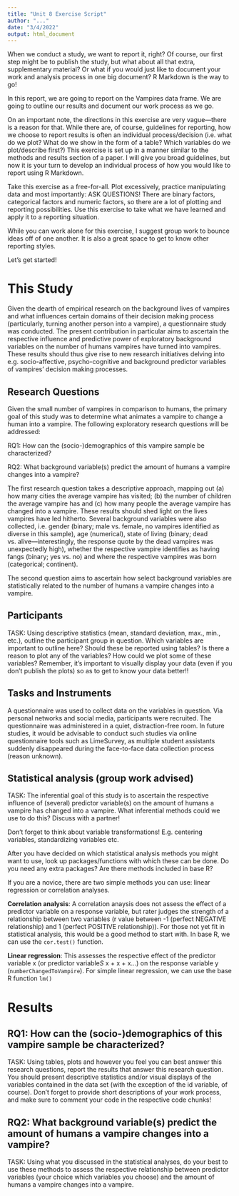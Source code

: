 ```yaml
---
title: "Unit 8 Exercise Script"
author: "..."
date: "3/4/2022"
output: html_document
---
```


When we conduct a study, we want to report it, right? Of course, our first step might be to publish the study, but what about all that extra, supplementary material? Or what if you would just like to document your work and analysis process in one big document? R Markdown is the way to go! 

In this report, we are going to report on the Vampires data frame. We are going to outline our results and document our work process as we go. 

On an important note, the directions in this exercise are very vague---there is a reason for that. While there are, of course, guidelines for reporting, how we choose to report results is often an individual process/decision (i.e. what do we plot? What do we show in the form of a table? Which variables do we plot/describe first?) This exercise is set up in a manner similar to the methods and results section of a paper. I will give you broad guidelines, but now it is your turn to develop an individual process of how you would like to report using R Markdown. 

Take this exercise as a free-for-all. Plot excessively, practice manipulating data and most importantly: ASK QUESTIONS! There are binary factors, categorical factors and numeric factors, so there are a lot of plotting and reporting possibilities. Use this exercise to take what we have learned and apply it to a reporting situation. 

While you can work alone for this exercise, I suggest group work to bounce ideas off of one another. It is also a great space to get to know other reporting styles. 

Let's get started! 

# This Study 

Given the dearth of empirical research on the background lives of vampires and what influences certain domains of their decision making process (particularly, turning another person into a vampire), a questionnaire study was conducted. The present contribution in particular aims to ascertain the respective influence and predictive power of exploratory background variables on the number of humans vampires have turned into vampires. These results should thus give rise to new research initiatives delving into e.g. socio-affective, psycho-cognitive and background predictor variables of vampires' decision making processes. 

## Research Questions

Given the small number of vampires in comparison to humans, the primary goal of this study was to determine what animates a vampire to change a human into a vampire. The following exploratory research questions will be addressed: 

RQ1: How can the (socio-)demographics of this vampire sample be characterized?

RQ2: What background variable(s) predict the amount of humans a vampire changes into a vampire? 

The first research question takes a descriptive approach, mapping out (a) how many cities the average vampire has visited; (b) the number of children the average vampire has and (c) how many people the average vampire has changed into a vampire. These results should shed light on the lives vampires have led hitherto. Several background variables were also collected, i.e. gender (binary; male vs. female, no vampires identified as diverse in this sample), age (numerical), state of living (binary; dead vs. alive---interestingly, the response quote by the dead vampires was unexpectedly high), whether the respective vampire identifies as having fangs (binary; yes vs. no) and where the respective vampires was born (categorical; continent). 

The second question aims to ascertain how select background variables are statistically related to the number of humans a vampire changes into a vampire. 

## Participants 

TASK: Using descriptive statistics (mean, standard deviation, max., min., etc.), outline the participant group in question. Which variables are important to outline here? Should these be reported using tables? Is there a reason to plot any of the variables? How could we plot some of these variables? Remember, it's important to visually display your data (even if you don't publish the plots) so as to get to know your data better!!












## Tasks and Instruments

A questionnaire was used to collect data on the variables in question. Via personal networks and social media, participants were recruited. The questionnaire was administered in a quiet, distraction-free room. In future studies, it would be advisable to conduct such studies via online questionnaire tools such as LimeSurvey, as multiple student assistants suddenly disappeared during the face-to-face data collection process (reason unknown). 

## Statistical analysis (group work advised)

TASK: The inferential goal of this study is to ascertain the respective influence of (several) predictor variable(s) on the amount of humans a vampire has changed into a vampire. What inferential methods could we use to do this? Discuss with a partner! 

Don't forget to think about variable transformations! E.g. centering variables, standardizing variables etc.

After you have decided on which statistical analysis methods you might want to use, look up packages/functions with which these can be done. Do you need any extra packages? Are there methods included in base R? 

If you are a novice, there are two simple methods you can use: linear regression or correlation analyses. 

**Correlation analysis**: A correlation anaysis does not assess the effect of a predictor variable on a response variable, but rater judges the strength of a relationship between two variables (r value between -1 (perfect NEGATIVE relationship) and 1 (perfect POSITIVE relationship)). For those not yet fit in statistical analysis, this would be a good method to start with. In base R, we can use the `cor.test()` function. 

**Linear regression**: This assesses the respective effect of the predictor variable x (or predictor variable*S* x + x + x...) on the response variable y (`numberChangedToVampire`). For simple linear regression, we can use the base R function `lm()`













# Results

## RQ1: How can the (socio-)demographics of this vampire sample be characterized?

TASK: Using tables, plots and however you feel you can best answer this research questions, report the results that answer this research question. You should present descriptive statistics and/or visual displays of the variables contained in the data set (with the exception of the id variable, of course). Don't forget to provide short descriptions of your work process, and make sure to comment your code in the respective code chunks! 















## RQ2: What background variable(s) predict the amount of humans a vampire changes into a vampire? 

TASK: Using what you discussed in the statistical analyses, do your best to use these methods to assess the respective relationship between predictor variables (your choice which variables you choose) and the amount of humans a vampire changes into a vampire.  














